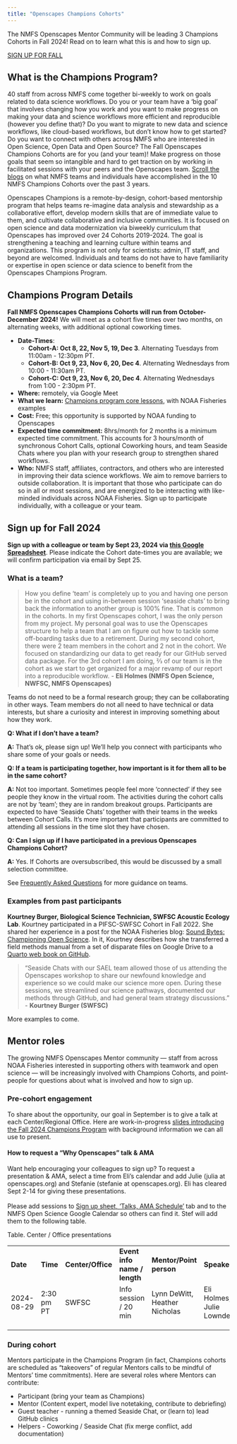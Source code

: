 ```yaml
---
title: "Openscapes Champions Cohorts"
---
```


The NMFS Openscapes Mentor Community will be leading 3 Champions Cohorts in Fall 2024! Read on to learn what this is and how to sign up.

[SIGN UP FOR FALL](https://nmfs-openscapes.github.io/champions.html#sign-up-for-fall-2024)

## What is the Champions Program?

40 staff from across NMFS come together bi-weekly to work on goals related to data science workflows. Do you or your team have a ‘big goal’ that involves changing how you work and you want to make progress on making your data and science workflows more efficient and reproducible (however you define that)? Do you want to migrate to new data and science workflows, like cloud-based workflows, but don’t know how to get started? Do you want to connect with others across NMFS who are interested in Open Science, Open Data and Open Source? The Fall Openscapes Champions Cohorts are for you (and your team)! Make progress on those goals that seem so intangible and hard to get traction on by working in facilitated sessions with your peers and the Openscapes team. [Scroll the blogs](https://nmfs-openscapes.github.io/blog.html#category=champions) on what NMFS teams and individuals have accomplished in the 10 NMFS Champions Cohorts over the past 3 years.

Openscapes Champions is a remote-by-design, cohort-based mentorship program that helps teams re-imagine data analysis and stewardship as a collaborative effort, develop modern skills that are of immediate value to them, and cultivate collaborative and inclusive communities. It is focused on open science and data modernization via biweekly curriculum that Openscapes has improved over 24 Cohorts 2019-2024. The goal is strengthening a teaching and learning culture within teams and organizations. This program is not only for scientists: admin, IT staff, and beyond are welcomed. Individuals and teams do not have to have familiarity or expertise in open science or data science to benefit from the Openscapes Champions Program.

```{=html}
<!--- Through Openscapes cohorts, you focus on your own work with your peers or a team. As the program introduces modern concepts, tooling, and examples from your peers for collaborative open data science, groups focus on where you are and where you want to go together. **Openscapes Champions is "not your traditional training/workshop" because teams:**

-   Have real-world experiential learning: developing psychological safety and habits for implementing change
-   Learn together and get unstuck: Identify and make progress on barriers as Openscapes introduces modern concepts, tooling, and examples from peers
-   Work on what is important to them, often something hard to do. Something they want to change.
--->
```
## Champions Program Details

**Fall NMFS Openscapes Champions Cohorts will run from October-December 2024!** We will meet as a cohort five times over two months, on alternating weeks, with additional optional coworking times.

-   **Date-Times**:
    -   **Cohort-A: Oct 8, 22, Nov 5, 19, Dec 3**. Alternating Tuesdays from 11:00am - 12:30pm PT.
    -   **Cohort-B: Oct 9, 23, Nov 6, 20, Dec 4**. Alternating Wednesdays from 10:00 - 11:30am PT.
    -   **Cohort-C: Oct 9, 23, Nov 6, 20, Dec 4**. Alternating Wednesdays from 1:00 - 2:30pm PT.
-   **Where:** remotely, via Google Meet
-   **What we learn:** [Champions program core lessons](https://openscapes.github.io/series), with NOAA Fisheries examples
-   **Cost:** Free; this opportunity is supported by NOAA funding to Openscapes
-   **Expected time commitment:** 8hrs/month for 2 months is a minimum expected time commitment. This accounts for 3 hours/month of synchronous Cohort Calls, optional Coworking hours, and team Seaside Chats where you plan with your research group to strengthen shared workflows.
-   **Who:** NMFS staff, affiliates, contractors, and others who are interested in improving their data science workflows. We aim to remove barriers to outside collaboration. It is important that those who participate can do so in all or most sessions, and are energized to be interacting with like-minded individuals across NOAA Fisheries. Sign up to participate individually, with a colleague or your team.

## Sign up for Fall 2024

**Sign up with a colleague or team by Sept 23, 2024 via [this Google Spreadsheet](https://docs.google.com/spreadsheets/d/10zTz6i-ZuwnQhCTG63jRku0BtVwgc9e1tqnfGuiyM2c/edit?gid=1241468325#gid=1241468325)**. Please indicate the Cohort date-times you are available; we will confirm participation via email by Sept 25.

### **What is a team?**

> How you define 'team' is completely up to you and having one person be in the cohort and using in-between session 'seaside chats' to bring back the information to another group is 100% fine. That is common in the cohorts. In my first Openscapes cohort, I was the only person from my project. My personal goal was to use the Openscapes structure to help a team that I am on figure out how to tackle some off-boarding tasks due to a retirement. During my second cohort, there were 2 team members in the cohort and 2 not in the cohort. We focused on standardizing our data to get ready for our GitHub served data package. For the 3rd cohort I am doing, 2⁄3 of our team is in the cohort as we start to get organized for a major revamp of our report into a reproducible workflow. - **Eli Holmes (NMFS Open Science, NWFSC, NMFS Openscapes)**

Teams do not need to be a formal research group; they can be collaborating in other ways. Team members do not all need to have technical or data interests, but share a curiosity and interest in improving something about how they work.

**Q: What if I don’t have a team?**

**A:** That’s ok, please sign up! We’ll help you connect with participants who share some of your goals or needs.

**Q: If a team is participating together, how important is it for them all to be in the same cohort?**

**A:** Not too important. Sometimes people feel more 'connected' if they see people they know in the virtual room. The activities during the cohort calls are not by 'team'; they are in random breakout groups. Participants are expected to have ‘Seaside Chats’ together with their teams in the weeks between Cohort Calls. It’s more important that participants are committed to attending all sessions in the time slot they have chosen.

**Q: Can I sign up if I have participated in a previous Openscapes Champions Cohort?**

**A:** Yes. If Cohorts are oversubscribed, this would be discussed by a small selection committee.

See [Frequently Asked Questions](https://openscapes.org/faq) for more guidance on teams.

### Examples from past participants

**Kourtney Burger, Biological Science Technician, SWFSC Acoustic Ecology Lab**. Kourtney participated in a PIFSC-SWFSC Cohort in Fall 2022. She shared her experience in a post for the NOAA Fisheries blog: [Sound Bytes: Championing Open Science](https://www.fisheries.noaa.gov/science-blog/sound-bytes-championing-open-science). In it, Kourtney describes how she transferred a field methods manual from a set of disparate files on Google Drive to a [Quarto web book on GitHub](https://sael-swfsc.github.io/adrift-field-methods/).

> “Seaside Chats with our SAEL team allowed those of us attending the Openscapes workshop to share our newfound knowledge and experience so we could make our science more open. During these sessions, we streamlined our science pathways, documented our methods through GitHub, and had general team strategy discussions.” - **Kourtney Burger (SWFSC)**

More examples to come.

## Mentor roles

The growing NMFS Openscapes Mentor community — staff from across NOAA Fisheries interested in supporting others with teamwork and open science — will be increasingly involved with Champions Cohorts, and point-people for questions about what is involved and how to sign up.

### Pre-cohort engagement

To share about the opportunity, our goal in September is to give a talk at each Center/Regional Office. Here are work-in-progress [slides introducing the Fall 2024 Champions Program](https://docs.google.com/presentation/d/1a_nDKAxpvaWURITBm_HiDvzCd7GLDmb8ooi-d0dRI5I/edit?usp=sharing) with background information we can all use to present.

#### **How to request a “Why Openscapes” talk & AMA**

Want help encouraging your colleagues to sign up? To request a presentation & AMA, select a time from Eli’s calendar and add Julie (julia at openscapes.org) and Stefanie (stefanie at openscapes.org). Eli has cleared Sept 2-14 for giving these presentations.\
\
Please add sessions to [Sign up sheet, 'Talks, AMA Schedule'](https://docs.google.com/spreadsheets/d/10zTz6i-ZuwnQhCTG63jRku0BtVwgc9e1tqnfGuiyM2c/edit?gid=1423956583#gid=1423956583) tab and to the NMFS Open Science Google Calendar so others can find it. Stef will add them to the following table.

Table. Center / Office presentations

|            |            |                   |                              |                               |                           |
|------------|------------|------------|------------|------------|------------|
| **Date**   | **Time**   | **Center/Office** | **Event info name / length** | **Mentor/Point person**       | **Speaker**               |
| 2024-08-29 | 2:30 pm PT | SWFSC             | Info session / 20 min        | Lynn DeWitt, Heather Nicholas | Eli Holmes, Julie Lowndes |
|            |            |                   |                              |                               |                           |
|            |            |                   |                              |                               |                           |
|            |            |                   |                              |                               |                           |

### During cohort

Mentors participate in the Champions Program (in fact, Champions cohorts are scheduled as "takeovers" of regular Mentors calls to be mindful of Mentors' time commitments). Here are several roles where Mentors can contribute:

-   Participant (bring your team as Champions)
-   Mentor (Content expert, model live notetaking, contribute to debriefing)
-   Guest teacher - running a themed Seaside Chat, or (learn to) lead GitHub clinics
-   Helpers - Coworking / Seaside Chat (fix merge conflict, add documentation)
